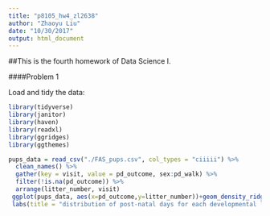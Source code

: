 ```yaml
---
title: "p8105_hw4_zl2638"
author: "Zhaoyu Liu"
date: "10/30/2017"
output: html_document
---
```


##This is the fourth homework of Data Science I.

####Problem 1

Load and tidy the data:

```r
library(tidyverse)
library(janitor)
library(haven)
library(readxl)
library(ggridges)
library(ggthemes)

pups_data = read_csv("./FAS_pups.csv", col_types = "ciiiii") %>%
  clean_names() %>%
  gather(key = visit, value = pd_outcome, sex:pd_walk) %>%
  filter(!is.na(pd_outcome)) %>%
  arrange(litter_number, visit)
 ggplot(pups_data, aes(x=pd_outcome,y=litter_number))+geom_density_ridges(scale = 0.95)%>%
 labs(title = "distribution of post-natal days for each developmental landmark", x = "landmark number",y = "post-natal days")
```


